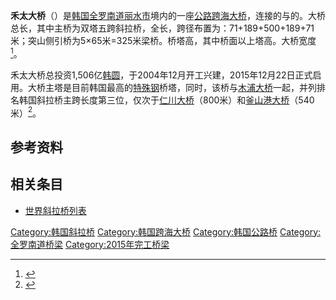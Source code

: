 {{Infobox bridge
|bridge_name=禾太大桥
|native_name=화태대교
|image=
|caption=
|official_name=
|carries={{link-ko|国道77号 (韩国)|국도 제77호선|国道77号}}
|crosses=[[丽水湾|丽水湾]]
|locale={{KOR}}[[全罗南道|全罗南道]][[丽水市_(韩国)|丽水市]]<br/>{{link-ko|突山岛|돌산도}}－{{link-ko|禾太岛|화태도}}
|maint=益山地方国土管理厅
|id=
|designer=
|design=[[斜拉桥|斜拉桥]]
|mainspan={{convert|500|m|ft|0}}
|length={{convert|1345|m|ft|0}}
|width={{convert|17.5|m|ft|0}}
|clearance=
|below={{convert|22|m|ft|0}}
|height={{convert|151.25|m|ft|0}}
|traffic=
|begin=2004年12月
|complete=
|open=2015年12月22日
|closed=
|cost=1,506亿[[韩圆|韩圆]]
|toll=
|builder=
|map_cue=
|map_image=
|map_text=
|map_width=
|coordinates={{coord|34|35|54|N|127|44|7|E|region:KO_type:landmark|display=inline,title}}
|extra={{Location map | South Korea | label= | label_size= | lat_deg=34 | lat_min=35 | lat_sec=54 | lon_deg=127 | lon_min=44 | lon_sec=7 | position=right | width= | float=center | caption=禾太大桥在韩国的位置 }}
|url=
}}

'''禾太大桥'''（{{lang-ko|'''화태대교'''}}）是[[韩国|韩国]][[全罗南道|全罗南道]][[丽水市_(韩国)|丽水市]]境内的一座[[公路|公路]][[跨海大桥|跨海大桥]]，连接{{link-ko|突山邑|돌산읍}}的{{link-ko|突山岛|돌산도}}与{{link-ko|南面 (丽水市)|남면 (여수시)|南面}}的{{link-ko|禾太岛|화태도}}。大桥总长{{convert|1345|m|ft|0}}，其中主桥为双塔五跨斜拉桥，全长{{convert|1020|m|ft|0}}，跨径布置为：71+189+500+189+71米；突山侧引桥为5×65米=325米梁桥。桥塔高{{convert|151.25|m|ft|0}}，其中桥面以上塔高{{convert|130|m|ft|0}}。大桥宽度{{convert|17.5|m|ft|0}}<ref>{{cite journal zh|author=한이섭，김욱，김창교，강찬선 |coauthors= |title=돌산-화태간 연도교 고성능강재(HSB500) 적용설계 |journal=한국강구조학회지 |volume=23 |issue=1 |pages=68-72 |issn=1225-4312 |id= |url=http://news.longspanbridge.org/201103/pub/news0401.html |language=ko |accessdate=2016-04-21 |quote= |date=2011-02 |deadurl=yes |archiveurl=https://web.archive.org/web/20130927124115/http://news.longspanbridge.org/201103/pub/news0401.html |archivedate=2013-09-27 }}</ref>。

禾太大桥总投资1,506亿[[韩圆|韩圆]]，于2004年12月开工兴建，2015年12月22日正式启用。大桥主塔是目前韩国最高的[[特殊钢|特殊钢]]桥塔，同时，该桥与[[木浦大桥|木浦大桥]]一起，并列排名韩国斜拉桥主跨长度第三位，仅次于[[仁川大桥|仁川大桥]]（800米）和[[釜山港大桥|釜山港大桥]]（540米）<ref>{{cite web|url=http://news.khan.co.kr/kh_news/khan_art_view.html?artid=201512221450551&code=620114|title=여수 화태대교 개통, ‘고흥까지 연결공사는 지지부진’|author=나영석|date=2015-12-22|publisher=경향신문|language=ko}}</ref>。

==参考资料==
{{reflist}}

==相关条目==
* [[世界斜拉桥列表|世界斜拉桥列表]]

{{DEFAULTSORT:H}}
[[Category:韩国斜拉桥|Category:韩国斜拉桥]]
[[Category:韩国跨海大桥|Category:韩国跨海大桥]]
[[Category:韩国公路桥|Category:韩国公路桥]]
[[Category:全罗南道桥梁|Category:全罗南道桥梁]]
[[Category:2015年完工桥梁|Category:2015年完工桥梁]]